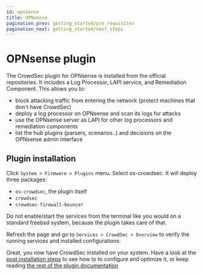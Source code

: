 ```yaml
---
id: opnsense
title: OPNsense
pagination_prev: getting_started/pre_requisites
pagination_next: getting_started/next_steps
---
```


# OPNsense plugin

The CrowdSec plugin for OPNsense is installed from the official repositories.
It includes a Log Processor, LAPI service, and Remediation Component. This allows you
to:

 - block attacking traffic from entering the network (protect machines that don't have CrowdSec)
 - deploy a log processor on OPNsense and scan its logs for attacks
 - use the OPNsense server as LAPI for other log processors and remediation components
 - list the hub plugins (parsers, scenarios..) and decisions on the OPNsense admin interface

## Plugin installation

Click `System > Firmware > Plugins` menu. Select os-crowdsec. It will deploy three packages:

 - `os-crowdsec`, the plugin itself
 - `crowdsec`
 - `crowdsec-firewall-bouncer`

Do not enable/start the services from the terminal like you would on a standard freebsd system, because the plugin takes care of that.

Refresh the page and go to `Services > CrowdSec > Overview` to verify the running services and installed configurations.

Great, you now have CrowdSec installed on your system. Have a look at the [post installation steps](/getting_started/next_steps.md) to see how to to configure and optimize it,
or keep reading [the rest of the plugin documentation](/getting_started/install_opnsense.md)
